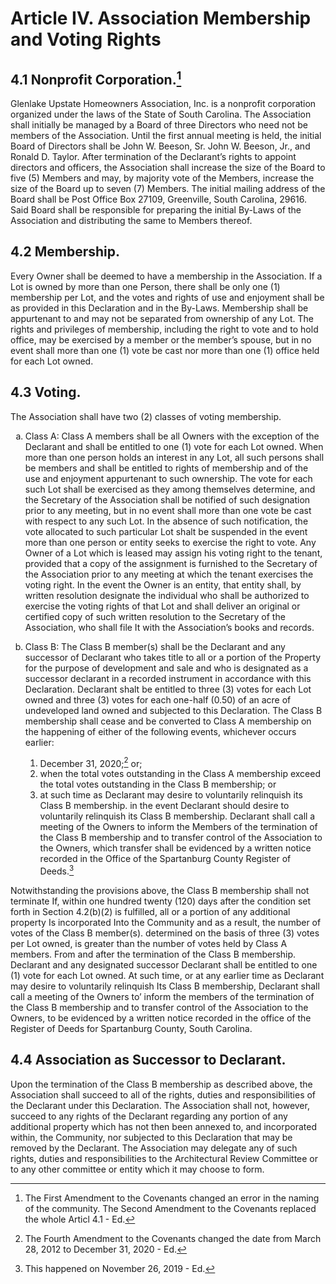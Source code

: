# Article IV. Association Membership and Voting Rights

## 4.1 Nonprofit Corporation.^[The First Amendment to the Covenants changed an error in the naming of the community. The Second Amendment to the Covenants replaced the whole Articl 4.1 - Ed.]

Glenlake Upstate Homeowners Association, Inc. is a nonprofit corporation organized under the laws of the State of South Carolina. The Association shall initially be managed by a Board of three Directors who need not be members of the Association. Until the first annual meeting is held, the initial Board of Directors shall be John W. Beeson, Sr. John W. Beeson, Jr., and Ronald D. Taylor. After termination of the Declarant's rights to appoint directors and officers, the Association shall increase the size of the Board to five (5) Members and may, by majority vote of the Members, increase the size of the Board up to seven (7) Members. The initial mailing address of the Board shall be Post Office Box 27109, Greenville, South Carolina, 29616. Said Board shall be responsible for preparing the initial By-Laws of the Association and distributing the same to Members thereof.

## 4.2 Membership.

Every Owner shall be deemed to have a membership in the Association. If a Lot is owned by more than one Person, there shall be only one (1) membership per Lot, and the votes and rights of use and enjoyment shall be as provided in this Declaration and in the By-Laws. Membership shall be appurtenant to and may not be separated from ownership of any Lot. The rights and privileges of membership, including the right to vote and to hold office, may be exercised by a member or the member's spouse, but in no event shall more than one (1) vote be cast nor more than one (1) office held for each Lot owned.

## 4.3 Voting.

The Association shall have two (2) classes of voting membership.

a.  Class A: Class A members shall be all Owners with the exception of the Declarant and shall be entitled to one (1) vote for each Lot owned. When more than one person holds an interest in any Lot, all such persons shall be members and shall be entitled to rights of membership and of the use and enjoyment appurtenant to such ownership. The vote for each such Lot shall be exercised as they among themselves determine, and the Secretary of the Association shall be notified of such designation prior to any meeting, but in no event shall more than one vote be cast with respect to any such Lot. In the absence of such notification, the vote allocated to such particular Lot shalt be suspended in the event more than one person or entity seeks to exercise the right to vote. Any Owner of a Lot which is leased may assign his voting right to the tenant, provided that a copy of the assignment is furnished to the Secretary of the Association prior to any meeting at which the tenant exercises the voting right. In the event the Owner is an entity, that entity shall, by written resolution designate the individual who shall be authorized to exercise the voting rights of that Lot and shall deliver an original or certified copy of such written resolution to the Secretary of the Association, who shall file It with the Association's books and records.

b.  Class B: The Class B member(s) shall be the Declarant and any successor of Declarant who takes title to all or a portion of the Property for the purpose of development and sale and who is designated as a successor declarant in a recorded instrument in accordance with this Declaration. Declarant shalt be entitled to three (3) votes for each Lot owned and three (3) votes for each one-half (0.50) of an acre of undeveloped land owned and subjected to this Declaration. The Class B membership shall cease and be converted to Class A membership on the happening of either of the following events, whichever occurs earlier:

    1. December 31, 2020;^[The Fourth Amendment to the Covenants changed the date from March 28, 2012 to December 31, 2020 - Ed.] or;
    1. when the total votes outstanding in the Class A membership exceed the total votes outstanding in the Class B membership; or
    1. at such time as Declarant may desire to voluntarily relinquish its Class B membership. in the event Declarant should desire to voluntarily relinquish its Class B membership. Declarant shall call a meeting of the Owners to inform the Members of the termination of the Class B membership and to transfer control of the Association to the Owners, which transfer shall be evidenced by a written notice recorded in the Office of the Spartanburg County Register of Deeds.^[This happened on November 26, 2019 - Ed.]

Notwithstanding the provisions above, the Class B membership shall not terminate If, within one hundred twenty (120) days after the condition set forth in Section 4.2(b)(2) is fulfilled, all or a portion of any additional property Is incorporated Into the Community and as a result, the number of votes of the Class B member(s). determined on the basis of three (3) votes per Lot owned, is greater than the number of votes held by Class A members. From and after the termination of the Class B membership. Declarant and any designated successor Declarant shall be entitled to one (1) vote for each Lot owned. At such time, or at any earlier time as Declarant may desire to voluntarily relinquish Its Class B membership, Declarant shall call a meeting of the Owners to' inform the members of the termination of the Class B membership and to transfer control of the Association to the Owners, to be evidenced by a written notice recorded in the office of the Register of Deeds for Spartanburg County, South Carolina.

## 4.4 Association as Successor to Declarant.

Upon the termination of the Class B membership as described above, the Association shall succeed to all of the rights, duties and responsibilities of the Declarant under this Declaration. The Association shall not, however, succeed to any rights of the Declarant regarding any portion of any additional property which has not then been annexed to, and incorporated within, the Community, nor subjected to this Declaration that may be removed by the Declarant. The Association may delegate any of such rights, duties and responsibilities to the Architectural Review Committee or to any other committee or entity which it may choose to form.
